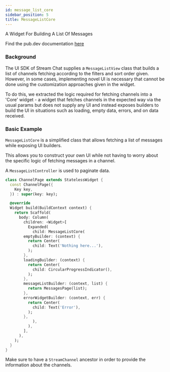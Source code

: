 ```yaml
---
id: message_list_core
sidebar_position: 5
title: MessageListCore
---
```


A Widget For Building A List Of Messages

Find the pub.dev documentation [here](https://pub.dev/documentation/stream_chat_flutter_core/latest/stream_chat_flutter_core/MessageListCore-class.html)

### Background

The UI SDK of Stream Chat supplies a `MessageListView` class that builds a list of channels fetching
according to the filters and sort order given. However, in some cases, implementing novel UI is necessary
that cannot be done using the customization approaches given in the widget.

To do this, we extracted the logic required for fetching channels into a 'Core' widget - a widget that
fetches channels in the expected way via the usual params but does not supply any UI and instead
exposes builders to build the UI in situations such as loading, empty data, errors, and on data received.

### Basic Example

`MessageListCore` is a simplified class that allows fetching a list of
messages while exposing UI builders.

This allows you to construct your own UI while not having to
worry about the specific logic of fetching messages in a channel.

A `MessageListController` is used to paginate data.

```dart
class ChannelPage extends StatelessWidget {
  const ChannelPage({
    Key key,
  }) : super(key: key);

  @override
  Widget build(BuildContext context) {
    return Scaffold(
      body: Column(
        children: <Widget>[
          Expanded(
            child: MessageListCore(
        emptyBuilder: (context) {
          return Center(
            child: Text('Nothing here...'),
          );
        },
        loadingBuilder: (context) {
          return Center(
            child: CircularProgressIndicator(),
          );
        },
        messageListBuilder: (context, list) {
          return MessagesPage(list);
        },
        errorWidgetBuilder: (context, err) {
          return Center(
            child: Text('Error'),
          );
        },
            ),
          ),
        ],
      ),
    );
  }
}
```

Make sure to have a `StreamChannel` ancestor in order to provide the
information about the channels.
